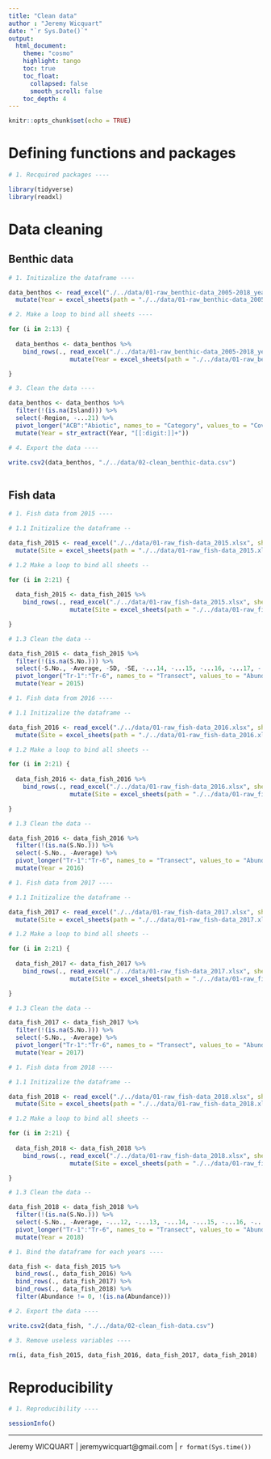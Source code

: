 ```yaml
---
title: "Clean data"
author : "Jeremy Wicquart"
date: "`r Sys.Date()`"
output: 
  html_document:
    theme: "cosmo"
    highlight: tango
    toc: true
    toc_float:
      collapsed: false
      smooth_scroll: false
    toc_depth: 4
---
```


```r

knitr::opts_chunk$set(echo = TRUE)

```

# Defining functions and packages

```r

# 1. Recquired packages ----

library(tidyverse)
library(readxl)

```

# Data cleaning

## Benthic data

```r

# 1. Initizalize the dataframe ----

data_benthos <- read_excel("./../data/01-raw_benthic-data_2005-2018_year-wise.xlsx", sheet = 1) %>% 
  mutate(Year = excel_sheets(path = "./../data/01-raw_benthic-data_2005-2018_year-wise.xlsx")[1])

# 2. Make a loop to bind all sheets ----

for (i in 2:13) {
  
  data_benthos <- data_benthos %>% 
    bind_rows(., read_excel("./../data/01-raw_benthic-data_2005-2018_year-wise.xlsx", sheet = i) %>% 
                 mutate(Year = excel_sheets(path = "./../data/01-raw_benthic-data_2005-2018_year-wise.xlsx")[i]))

}

# 3. Clean the data ----

data_benthos <- data_benthos %>% 
  filter(!(is.na(Island))) %>% 
  select(-Region, -...21) %>% 
  pivot_longer("ACB":"Abiotic", names_to = "Category", values_to = "Cover") %>% 
  mutate(Year = str_extract(Year, "[[:digit:]]+"))

# 4. Export the data ----

write.csv2(data_benthos, "./../data/02-clean_benthic-data.csv")
  
```

## Fish data

```r

# 1. Fish data from 2015 ----

# 1.1 Initizalize the dataframe --

data_fish_2015 <- read_excel("./../data/01-raw_fish-data_2015.xlsx", sheet = 1) %>% 
  mutate(Site = excel_sheets(path = "./../data/01-raw_fish-data_2015.xlsx")[1])

# 1.2 Make a loop to bind all sheets --

for (i in 2:21) {
  
  data_fish_2015 <- data_fish_2015 %>% 
    bind_rows(., read_excel("./../data/01-raw_fish-data_2015.xlsx", sheet = i) %>% 
                 mutate(Site = excel_sheets(path = "./../data/01-raw_fish-data_2015.xlsx")[i]))

}

# 1.3 Clean the data --

data_fish_2015 <- data_fish_2015 %>% 
  filter(!(is.na(S.No.))) %>% 
  select(-S.No., -Average, -SD, -SE, -...14, -...15, -...16, -...17, -...18) %>% 
  pivot_longer("Tr-1":"Tr-6", names_to = "Transect", values_to = "Abundance") %>% 
  mutate(Year = 2015)

```

```r

# 1. Fish data from 2016 ----

# 1.1 Initizalize the dataframe --

data_fish_2016 <- read_excel("./../data/01-raw_fish-data_2016.xlsx", sheet = 1) %>% 
  mutate(Site = excel_sheets(path = "./../data/01-raw_fish-data_2016.xlsx")[1])

# 1.2 Make a loop to bind all sheets --

for (i in 2:21) {
  
  data_fish_2016 <- data_fish_2016 %>% 
    bind_rows(., read_excel("./../data/01-raw_fish-data_2016.xlsx", sheet = i) %>% 
                 mutate(Site = excel_sheets(path = "./../data/01-raw_fish-data_2016.xlsx")[i]))

}

# 1.3 Clean the data --

data_fish_2016 <- data_fish_2016 %>% 
  filter(!(is.na(S.No.))) %>% 
  select(-S.No., -Average) %>% 
  pivot_longer("Tr-1":"Tr-6", names_to = "Transect", values_to = "Abundance") %>% 
  mutate(Year = 2016)

```

```r

# 1. Fish data from 2017 ----

# 1.1 Initizalize the dataframe --

data_fish_2017 <- read_excel("./../data/01-raw_fish-data_2017.xlsx", sheet = 1) %>% 
  mutate(Site = excel_sheets(path = "./../data/01-raw_fish-data_2017.xlsx")[1])

# 1.2 Make a loop to bind all sheets --

for (i in 2:21) {
  
  data_fish_2017 <- data_fish_2017 %>% 
    bind_rows(., read_excel("./../data/01-raw_fish-data_2017.xlsx", sheet = i) %>% 
                 mutate(Site = excel_sheets(path = "./../data/01-raw_fish-data_2017.xlsx")[i]))

}

# 1.3 Clean the data --

data_fish_2017 <- data_fish_2017 %>% 
  filter(!(is.na(S.No.))) %>% 
  select(-S.No., -Average) %>% 
  pivot_longer("Tr-1":"Tr-6", names_to = "Transect", values_to = "Abundance") %>% 
  mutate(Year = 2017)

```

```r

# 1. Fish data from 2018 ----

# 1.1 Initizalize the dataframe --

data_fish_2018 <- read_excel("./../data/01-raw_fish-data_2018.xlsx", sheet = 1) %>% 
  mutate(Site = excel_sheets(path = "./../data/01-raw_fish-data_2018.xlsx")[1])

# 1.2 Make a loop to bind all sheets --

for (i in 2:21) {
  
  data_fish_2018 <- data_fish_2018 %>% 
    bind_rows(., read_excel("./../data/01-raw_fish-data_2018.xlsx", sheet = i) %>% 
                 mutate(Site = excel_sheets(path = "./../data/01-raw_fish-data_2018.xlsx")[i]))

}

# 1.3 Clean the data --

data_fish_2018 <- data_fish_2018 %>% 
  filter(!(is.na(S.No.))) %>% 
  select(-S.No., -Average, -...12, -...13, -...14, -...15, -...16, -...17, -...18) %>% 
  pivot_longer("Tr-1":"Tr-6", names_to = "Transect", values_to = "Abundance") %>% 
  mutate(Year = 2018)

```

```r

# 1. Bind the dataframe for each years ----

data_fish <- data_fish_2015 %>% 
  bind_rows(., data_fish_2016) %>% 
  bind_rows(., data_fish_2017) %>% 
  bind_rows(., data_fish_2018) %>% 
  filter(Abundance != 0, !(is.na(Abundance)))

# 2. Export the data ----

write.csv2(data_fish, "./../data/02-clean_fish-data.csv")

# 3. Remove useless variables ----

rm(i, data_fish_2015, data_fish_2016, data_fish_2017, data_fish_2018)

```

# Reproducibility

```r

# 1. Reproducibility ----

sessionInfo()

```

---
Jeremy WICQUART | jeremywicquart@gmail.com | `r format(Sys.time())`